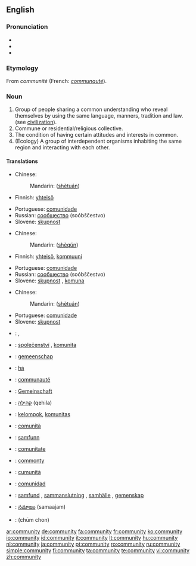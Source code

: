 {{wikipedia|dab=community (disambiguation)|community}}
==English==

===Pronunciation===
* {{IPA|/k(ə)ˈmjunəti/ or /k(ə)ˈmjunəɾi/}}
* {{audio|en-us-community.ogg|Audio (US)}}
* {{audio|en-ca-community.ogg|Audio (CA)}}

===Etymology===
From {{OF.}} ''communité'' (French: ''[[communauté]]'').

===Noun===
{{wikipedia}}
{{en-noun|communit|ies}}

# Group of people sharing a common understanding who reveal themselves by using the same language, manners, tradition and law. (see [[civilization]]).
# Commune or residential/religious collective.
# The condition of having certain attitudes and interests in common.
# (Ecology) A group of interdependent organisms inhabiting the same region and interacting with each other.

====Translations====
{{trans-top|Group of people sharing a common understanding}}
* Chinese:
*: Mandarin: {{zh-ts|社團|社团}} ([[shè]][[tuán]])
* Finnish: [[yhteisö]]
{{trans-mid}}
* Portuguese: [[comunidade]] {{f}}
* Russian: [[сообщество]] (soóbščestvo) {{n}}
* Slovene: [[skupnost]] {{f}}
{{trans-bottom}}

{{trans-top|Commune or residential/religious collective}}
* Chinese:
*: Mandarin: {{zh-ts|社群|社群}} ([[shè]][[qún]])
* Finnish: [[yhteisö]], [[kommuuni]]
{{trans-mid}}
* Portuguese: [[comunidade]] {{f}}
* Russian: [[сообщество]] (soóbščestvo) {{n}}
* Slovene: [[skupnost]] {{f}}, [[komuna]] {{f}}
{{trans-bottom}}

{{trans-top|The condition of having certain attitudes and interests in common}}
* Chinese:
*: Mandarin: {{zh-ts|社團|社团}} ([[shè]][[tuán]])
{{trans-mid}}
* Portuguese: [[comunidade]] {{f}}
* Slovene: [[skupnost]] {{f}}
{{trans-bottom}}

{{checktrans}}
{{trans-top|Translations to be checked}}
* {{ttbc|Arabic}}: {{Arab|[[جماعة]]}} {{f}}, {{Arab|[[جالية]]}} {{f}}
* {{ttbc|Czech}}: [[společenství]] {{n}}, [[komunita]] {{f}}
* {{ttbc|Dutch}}: [[gemeenschap]] {{f}}
* {{ttbc|Ewe}}: [[ha]]
* {{ttbc|French}}: [[communauté]] {{f}}
* {{ttbc|German}}: [[Gemeinschaft]] {{f}}
* {{ttbc|Hebrew}}: [[קהילה]] (qehila) {{f}}
* {{ttbc|Indonesian}}: [[kelompok]], [[komunitas]]
* {{ttbc|Italian}}: [[comunità]] {{f}}
{{trans-mid}}
* {{ttbc|Norwegian}}: [[samfunn]] {{n}}
* {{ttbc|Romanian}}: [[comunitate]] {{f}}
* {{ttbc|Scots}}: [[commonty]]
* {{ttbc|Sicilian}}: [[cumunità]] {{f}}
* {{ttbc|Spanish}}: [[comunidad]] {{f}}
* {{ttbc|Swedish}}: [[samfund]] {{c}}, [[sammanslutning]] {{c}}, [[samhälle]] {{c}}, [[gemenskap]] {{c}}
* {{ttbc|Telugu}}: [[సమాజం]] (samaajam)
* {{ttbc|Thai}}: {{Thai|[[ชุมชน]]}} (chūm chon)
{{trans-bottom}}

[[ar:community]]
[[de:community]]
[[fa:community]]
[[fr:community]]
[[ko:community]]
[[io:community]]
[[id:community]]
[[it:community]]
[[lt:community]]
[[hu:community]]
[[nl:community]]
[[ja:community]]
[[pt:community]]
[[ro:community]]
[[ru:community]]
[[simple:community]]
[[fi:community]]
[[ta:community]]
[[te:community]]
[[vi:community]]
[[zh:community]]